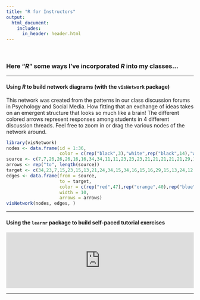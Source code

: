 ---
title: "R for Instructors"
output:
  html_document:
    includes:
      in_header: header.html
---

<br>

### Here "*R*" some ways I've incorporated *R* into my classes...

---

#### Using *R* to build network diagrams (with the `visNetwork` package)

This network was created from the patterns in our class discussion forums in Psychology and Social Media. How fitting that an exchange of ideas takes on an emergent structure that looks so much like a  brain! The different colored arrows represent responses among students in 4 different discussion threads. Feel free to zoom in or drag the various nodes of the network around.

```{r, echo = FALSE, warning = FALSE}
library(visNetwork)
nodes <- data.frame(id = 1:36,
                    color = c(rep("black",3),"white",rep("black",14),"white","white",rep("black",16)))
source <- c(7,7,26,26,26,16,16,34,34,11,11,23,23,23,21,21,21,21,21,29,18,18,18,12,6,6,33,33,2,2,2,2,8,29,29,15,30,13,24,15,32,32,32,28,28,24,13,7,7,26,26,34,34,34,34,34,12,11,16,16,12,12,12,18,18,21,21,6,8,23,23,33,30,24,29,29,29,28,15,15,15,15,32,13,13,2,2,7,7,26,26,26,14,14,14,31,31,31,31,8,8,8,28,25,25,36,28,28,9,9,1,25,25,22,22,5,5,15,27,27,35,35,3,7,8,8,14,14,14,10,10,10,36,9,9,31,2,26,26,5,22,22,28,28,25,25,25,25,27,27,3,3,3,1,17,17)
arrows <- rep("to", length(source))
target <- c(34,23,7,15,23,15,13,21,24,34,15,34,16,15,16,29,15,13,24,12,28,29,13,18,28,32,29,24,21,33,13,24,33,13,32,2,11,18,30,30,12,8,29,8,11,29,6,26,34,34,11,29,16,32,13,24,34,34,7,15,28,33,18,12,15,6,12,12,21,11,13,28,32,29,12,23,24,11,6,12,33,23,30,21,2,30,18,36,17,14,25,14,28,10,25,36,28,27,15,28,10,1,15,28,31,17,26,22,26,27,3,8,26,5,9,26,1,3,5,35,28,9,22,1,28,14,17,15,27,14,36,15,10,2,28,27,22,14,10,26,14,31,36,25,26,9,22,5,3,1,17,25,9,35,8,5)
edges <- data.frame(from = source,
                    to = target,
                    color = c(rep("red",47),rep("orange",40),rep("blue",36),rep("cyan",33)),
                    width = 10,
                    arrows = arrows)
visNetwork(nodes, edges, )
```

---

#### Using the `learnr` package to build self-paced tutorial exercises


<iframe style="margin:0 auto; min-width: 100%;" id="myIframe1" class="interactive"  src="https://bowen-j.shinyapps.io/learnr_app1/" scrolling="no" frameborder="no"></iframe>

---

<script>
  iFrameResize({}, ".interactive");
</script>